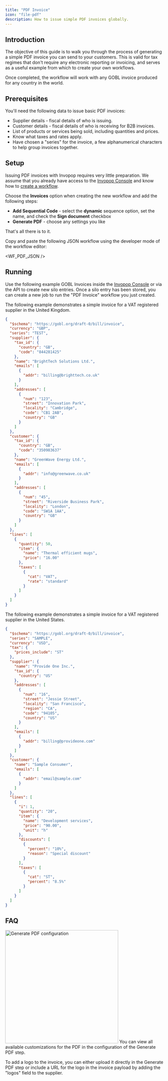 ```yaml
---
title: "PDF Invoice"
icon: "file-pdf"
description: How to issue simple PDF invoices globally.
---
```



## Introduction

The objective of this guide is to walk you through the process of generating a simple PDF invoice you can send to your customers. This is valid for tax regimes that don't require any electronic reporting or invoicing, and serves as a useful example from which to create your own workflows.

Once completed, the workflow will work with any GOBL invoice produced for any country in the world.

## Prerequisites

You'll need the following data to issue basic PDF invoices:

- Supplier details - fiscal details of who is issuing.
- Customer details - fiscal details of who is receiving for B2B invoices.
- List of products or services being sold, including quantities and prices.
- Know what taxes and rates apply.
- Have chosen a "series" for the invoice, a few alphanumerical characters to help group invoices together.

## Setup

Issuing PDF invoices with Invopop requires very little preparation. We assume that you already have access to the [Invopop Console](https://console.invopop.com) and know how to [create a workflow](/guides/workflows).

Choose the **Invoices** option when creating the new workflow and add the following steps:

- **Add Sequential Code** - select the **dynamic** sequence option, set the name, and check the **Sign document** checkbox
- **Generate PDF** - choose any settings you like

That's all there is to it.

<Accordion title="Simple PDF invoice workflow example">

Copy and paste the following JSON workflow using the developer mode of the workflow editor:

<WF_PDF_JSON />

</Accordion>

## Running

Use the following example GOBL Invoices inside the [Invopop Console](https://console.invopop.com) or via the API to create new silo entries. Once a silo entry has been stored, you can create a new job to run the "PDF Invoice" workflow you just created.

<AccordionGroup>
<Accordion title="B2B Invoice - United Kingdom">
The following example demonstrates a simple invoice for a VAT registered supplier in the United Kingdom.

```json
{
  "$schema": "https://gobl.org/draft-0/bill/invoice",
  "currency": "GBP",
  "series": "TEST",
  "supplier": {
    "tax_id": {
      "country": "GB",
      "code": "844281425"
    },
    "name": "BrightTech Solutions Ltd.",
    "emails": [
      {
        "addr": "billing@brighttech.co.uk"
      }
    ],
    "addresses": [
      {
        "num": "123",
        "street": "Innovation Park",
        "locality": "Cambridge",
        "code": "CB1 2AB",
        "country": "GB"
      }
    ]
  },
  "customer": {
    "tax_id": {
      "country": "GB",
      "code": "350983637"
    },
    "name": "GreenWave Energy Ltd.",
    "emails": [
      {
        "addr": "info@greenwave.co.uk"
      }
    ],
    "addresses": [
      {
        "num": "45",
        "street": "Riverside Business Park",
        "locality": "London",
        "code": "SW1A 1AA",
        "country": "GB"
      }
    ]
  },
  "lines": [
    {
      "quantity": 50,
      "item": {
        "name": "Thermal efficient mugs",
        "price": "16.00"
      },
      "taxes": [
        {
          "cat": "VAT",
          "rate": "standard"
        }
      ]
    }
  ]
}
```

</Accordion>

<Accordion title="B2B Invoice - United States">
The following example demonstrates a simple invoice for a VAT registered supplier in the United States.

```json
{
  "$schema": "https://gobl.org/draft-0/bill/invoice",
  "series": "SAMPLE",
  "currency": "USD",
  "tax": {
    "prices_include": "ST"
  },
  "supplier": {
    "name": "Provide One Inc.",
    "tax_id": {
      "country": "US"
    },
    "addresses": [
      {
        "num": "16",
        "street": "Jessie Street",
        "locality": "San Francisco",
        "region": "CA",
        "code": "94105",
        "country": "US"
      }
    ],
    "emails": [
      {
        "addr": "billing@provideone.com"
      }
    ]
  },
  "customer": {
    "name": "Sample Consumer",
    "emails": [
      {
        "addr": "email@sample.com"
      }
    ]
  },
  "lines": [
    {
      "i": 1,
      "quantity": "20",
      "item": {
        "name": "Development services",
        "price": "90.00",
        "unit": "h"
      },
      "discounts": [
        {
          "percent": "10%",
          "reason": "Special discount"
        }
      ],
      "taxes": [
        {
          "cat": "ST",
          "percent": "8.5%"
        }
      ]
    }
  ]
}
```

</Accordion>
</AccordionGroup>

## FAQ

<AccordionGroup>
<Accordion title="Can I customize the format of PDF?">

<Frame>
<img src="/guides/images/pdf-config.png" width="360px" alt="Generate PDF configuration" />
</Frame>
You can view all available customizations for the PDF in the configuration of the Generate PDF step.

To add a logo to the invoice, you can either upload it directly in the Generate PDF step or include a URL for the logo in the invoice payload by adding the "logos" field to the supplier.
</Accordion>
</AccordionGroup>